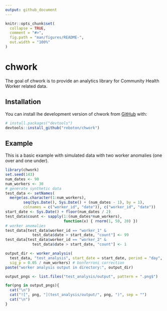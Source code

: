 ```yaml
---
output: github_document
---
```


<!-- README.md is generated from README.Rmd. Please edit that file -->

```r
knitr::opts_chunk$set(
  collapse = TRUE,
  comment = "#>",
  fig.path = "man/figures/README-",
  out.width = "100%"
)
```

# chwork

<!-- badges: start -->
<!-- badges: end -->

The goal of chwork is to provide an analytics library for Community Health Worker related data.

## Installation


You can install lhe development version of chwork from [GitHub](https://github.com/) with:

```r
# install.packages("devtools")
devtools::install_github("roboton/chwork")
```

## Example

This is a basic example with simulated data with two worker anomalies (one over and one under).

```r
library(chwork)
set.seed(143)
num_dates <- 90
num_workers <- 30
# generate synthetic data
test_data <- setNames(
  merge(as.character(1:num_workers),
        seq(Sys.Date(), Sys.Date() + (num_dates - 1), by = 1),
        colnames = c("worker_id", "date")), c("worker_id", "date"))
start_date <- Sys.Date() + floor(num_dates / 2)
test_data$count <- sapply(1:(num_dates*num_workers),
                          function(x) { rnorm(1, 50, 20) })
# worker anomalies
test_data[test_data$worker_id == "worker_1" &
            test_data$date > start_date, "count"] <- 99
test_data[test_data$worker_id == "worker_2" &
            test_data$date > start_date, "count"] <- 1

output_dir <- worker_analysis(
  test_data, "test_analysis", start_date = start_date, period = "day",
  sig_p = 0.05 / num_workers) # bonferroni correction
paste("worker analysis output in directory:", output_dir)
```

```r
output_pngs <- list.files("test_analysis/output", pattern = ".png$")

for(png in output_pngs){
  cat("\n") 
  cat("![", png, "](test_analysis/output/", png, ")", sep = "")
  cat("\n")
}
```
